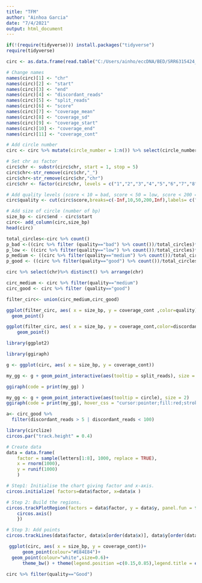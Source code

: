 ```yaml
---
title: "TFM"
author: "Ainhoa Garcia"
date: "7/4/2021"
output: html_document
---
```


```r
if(!(require(tidyverse))) install.packages("tidyverse")
require(tidyverse)
```


```r
circ <- as.data.frame(read.table("C:/Users/ainho/eccDNA/BED/SRR6315424_unknown_circle.bed",header = FALSE, sep="\t",stringsAsFactors=FALSE))
```

```r
# Change names
names(circ)[1] <- "chr"
names(circ)[2] <- "start"
names(circ)[3] <- "end"
names(circ)[4] <- "discordant_reads"
names(circ)[5] <- "split_reads"
names(circ)[6] <- "score"
names(circ)[7] <- "coverage_mean"
names(circ)[8] <- "coverage_sd"
names(circ)[9] <- "coverage_start"
names(circ)[10] <- "coverage_end"
names(circ)[11] <- "coverage_cont"
```

```r
# Add circle number
circ <- circ %>% mutate(circle_number = 1:n()) %>% select(circle_number, everything())

```

```r
# Set chr as factor
circ$chr <- substr(circ$chr, start = 1, stop = 5)
circ$chr<-str_remove(circ$chr,"_")
circ$chr<-str_remove(circ$chr,"chr")
circ$chr <- factor(circ$chr, levels = c("1","2","3","4","5","6","7","8","9","10","11","12","13","14","15","16","17","18","19","20","21","22","Un","M","X","Y"))
```
```r
# Add quality levels (score < 10 = bad, score < 50 = low, score < 200 = medium, score > 200 = high)
circ$quality <- cut(circ$score,breaks=c(-Inf,10,50,200,Inf),labels= c("bad","low", "medium", "good"),right = FALSE)

# Add size of circle (number of bp)
size_bp <- circ$end - circ$start
circ<- add_column(circ,size_bp)
head(circ)
```

```r
total_circles<-circ %>% count()
p_bad <-((circ %>% filter (quality=="bad") %>% count())/total_circles)*100
p_low <- ((circ %>% filter(quality=="low") %>% count())/total_circles)*100
p_medium <- ((circ %>% filter(quality=="medium") %>% count())/total_circles)*100
p_good <- ((circ %>% filter(quality=="good") %>% count())/total_circles)*100
```

```r
circ %>% select(chr)%>% distinct() %>% arrange(chr)
```

```r
circ_medium <- circ %>% filter(quality=="medium")
circ_good <- circ %>% filter (quality=="good")

filter_circ<- union(circ_medium,circ_good)
```

```r
ggplot(filter_circ, aes( x = size_bp, y = coverage_cont ,color=quality))+
  geom_point()

```



```r
ggplot(filter_circ, aes( x = size_bp, y = coverage_cont,color=discordant_reads))+
    geom_point()
```

```r
library(ggplot2)

library(ggiraph)

g <- ggplot(circ, aes( x = size_bp, y = coverage_cont))

my_gg <- g + geom_point_interactive(aes(tooltip = split_reads), size = 2)

ggiraph(code = print(my_gg) )

my_gg <- g + geom_point_interactive(aes(tooltip = circle), size = 2)
ggiraph(code = print(my_gg), hover_css = "cursor:pointer;fill:red;stroke:red;")
```

```r
a<- circ_good %>%
  filter(discordant_reads > 5 | discordant_reads < 100)
```

```r
library(circlize)
circos.par("track.height" = 0.4)

# Create data
data = data.frame(
    factor = sample(letters[1:8], 1000, replace = TRUE),
    x = rnorm(1000),
    y = runif(1000)
    )

# Step1: Initialise the chart giving factor and x-axis.
circos.initialize( factors=data$factor, x=data$x )

# Step 2: Build the regions.
circos.trackPlotRegion(factors = data$factor, y = data$y, panel.fun = function(x, y) {
    circos.axis()
    })

# Step 3: Add points
circos.trackLines(data$factor, data$x[order(data$x)], data$y[order(data$x)], col = rgb(0.1,0.5,0.8,0.3), lwd=2, type="h")
```

```r
 ggplot(circ, aes( x = size_bp, y = coverage_cont))+
      geom_point(colour="#E84E84")+
  geom_point(colour="white",size=0.6)+
      theme_bw() + theme(legend.position =c(0.15,0.85),legend.title = element_blank(),panel.border = element_blank(), panel.grid.major = element_blank(),panel.grid.minor = element_blank(), axis.line = element_line(colour = "black"))
```
```r
circ %>% filter(quality=="Good")
```
```r

```

